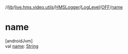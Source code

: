//[lib](../../../../../index)/[live.hms.video.utils](../../../index)/[HMSLogger](../../index)/[LogLevel](../index)/[OFF](index)/[name](name)

# name

[androidJvm]\
val [name](name): [String](https://kotlinlang.org/api/latest/jvm/stdlib/kotlin/-string/index.html)
